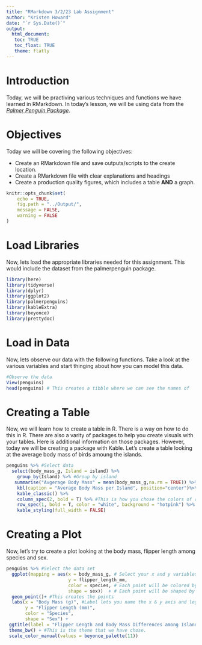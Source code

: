 ```yaml
---
title: "RMarkdown 3/2/23 Lab Assignment"
author: "Kristen Howard"
date: "`r Sys.Date()`"
output: 
  html_document:
   toc: TRUE
   toc_float: TRUE
   theme: flatly
---
```


# Introduction

Today, we will be practiving various techniques and functions we have learned in RMarkdown. In today's lesson, we will be using data from the [*Palmer Penguin Package*](https://allisonhorst.github.io/palmerpenguins/).

# Objectives

Today we will be covering the following objectives:

-   Create an RMarkdown file and save outputs/scripts to the create location.
-   Create a RMarkdown file with clear explanations and headings
-   Create a production quality figures, which includes a table **AND** a graph.

```r
knitr::opts_chunk$set(
	echo = TRUE,
	fig.path = "../Output/",
	message = FALSE,
	warning = FALSE
)
```

# Load Libraries

Now, lets load the appropriate libraries needed for this assignment. This would include the dataset from the palmerpenguin package.

```r
library(here)
library(tidyverse)
library(dplyr)
library(ggplot2)
library(palmerpenguins)
library(kableExtra)
library(beyonce)
library(prettydoc)
```

# Load in Data

Now, lets observe our data with the following functions. Take a look at the various variables and start thinging about how you can model this data.

```r
#Observe the data
View(penguins)  
head(penguins) # This creates a tibble where we can see the names of                    columns.
```

# Creating a Table

Now, we will learn how to create a table in R. There is a way on how to do this in R. There are also a varity of packages to help you create visuals with your tables. Here is additional information on those packages. However, today we will be creating a package with Kable. Let's create a table looking at the average body mass of birds amoung the islands.

```r
penguins %>% #Select data
  select(body_mass_g, Island = island) %>%
    group_by(Island) %>% #Group by island
   summarise("Avgerage Body Mass" = mean(body_mass_g,na.rm = TRUE)) %>% #Calculates the mean 
    kbl(caption = "Average Body Mass per Island", position="center")%>% # make it a kable table 
    kable_classic() %>%
    column_spec(2, bold = T) %>% #This is how you chose the colors of rows
    row_spec(1, bold = T, color = "white", background = "hotpink") %>%
    kable_styling(full_width = FALSE) 
```

# Creating a Plot

Now, let's try to create a plot looking at the body mass, flipper length among species and sex.

```r
penguins %>% #Select the data set
  ggplot(mapping = aes(x = body_mass_g, # Select your x and y variables
                       y = flipper_length_mm,
                       color = species, # Each point will be colored by species
                       shape = sex))  + # Each point will be shaped by sex
  geom_point()+ #This creates the points
  labs(x = "Body Mass (g)", #Label lets you name the x & y axis and legends. 
       y = "Flipper Length (mm)",
       color = "Species",
       shape = "Sex") +
 ggtitle(label = "Flipper Length and Body Mass Differences among Islands and Sex") +
 theme_bw() + #This is the theme that we have chose.
 scale_color_manual(values = beyonce_palette(11))

```
